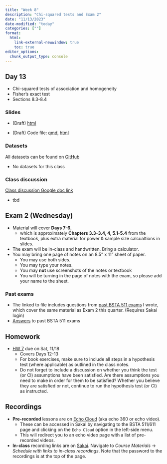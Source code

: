 ```yaml
---
title: "Week 8"
description: "Chi-squared tests and Exam 2"
date: "11/13/2023"
date-modified: "today"
categories: [""]
format: 
  html:
    link-external-newwindow: true
    toc: true
editor_options: 
  chunk_output_type: console
---
```



## Day 13 

* Chi-squared tests of association and homogeneity
* Fisher's exact test
* Sections 8.3-8.4


### Slides

* (Draft) [html](../slides/Day13_bsta511.qmd)

<!-- * [pdf]() -->
<!-- * [webpage](../slides_md/Day13_bsta511_md.qmd) -->

* (Draft) Code file: [qmd](https://github.com/niederhausen/BSTA_511_F23/blob/main/slides_code/Day13_bsta511_code.qmd), [html](../slides_code/Day13_bsta511_code.qmd)


### Datasets

All datasets can be found on [GitHub](https://github.com/niederhausen/BSTA_511_F23/tree/main/data)

* No datasets for this class


### Class discussion

[Class discussion Google doc link](https://docs.google.com/document/d/1m_sOZWZHlnL89N60RyfdFG6wphcEpofLevd2kMc1wYc/edit?usp=sharing)

* tbd


## Exam 2 (Wednesday)

* Material will cover __Days 7-6__, 
    * which is approximately __Chapters 3.3-3.4, 4, 5.1-5.4__ from the textbook, plus extra material for power & sample size calcualtions in slides.
* The exam will be in-class and handwritten. Bring a calculator.
* You may bring one page of notes on an 8.5" x 11" sheet of paper. 
    * You may use both sides. 
    * You may type your notes.
    * You may __not__ use screenshots of the notes or textbook
    * You will be turning in the page of notes with the exam, so please add your name to the sheet. 


### Past exams

* The linked to file includes questions from [past BSTA 511 exams](https://sakai.ohsu.edu/access/content/group/BSTA-511-1-AA-F23/Exam_samples/Exam_2_samples_Ch3.3_4_5.1-5.4.pdf) I wrote, which cover the same material as  Exam 2 this quarter. (Requires Sakai login)
* [Answers](https://sakai.ohsu.edu/access/content/group/BSTA-511-1-AA-F23/Exam_samples/Exam_2_samples_Ch3.3_4_5.1-5.4_answers.pdf) to past BSTA 511 exams


## Homework

* [HW 7](../homework/HW_7_F23_bsta511.qmd) due on Sat, 11/18
    * Covers Days 12-13
    * For book exercises, make sure to include all steps in a hypothesis test (where applicable) as outlined in the class notes. 
    * Do not forget to include a discussion on whether you think the test (or CI) assumptions have been satisfied. Are there assumptions you need to make in order for them to be satisfied? Whether you believe they are satisfied or not, continue to run the hypothesis test (or CI) as instructed.



## Recordings

* __Pre-recorded__ lessons are on [Echo Cloud](https://echo360.org/section/4a58d645-5753-4e4f-b962-f8825f59baba/home) (aka echo 360 or echo video).
    * These can be accessed in Sakai by navigating to the BSTA 511/611 page and clicking on the `Echo Cloud` option in the left-side menu. 
    * This will redirect you to an echo video page with a list of pre-recorded videos.
* __In-class__ recording links are on [Sakai](https://sakai.ohsu.edu/portal/site/BSTA-511-1-AA-F23/tool/1f70eae0-e36a-4052-9247-69c6917e6b73/). Navigate to _Course Materials_ -> _Schedule with links to in-class recordings_. Note that the password to the recordings is at the top of the page.  
